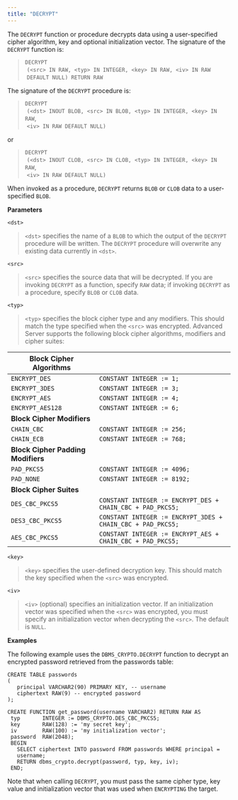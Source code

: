 ```yaml
---
title: "DECRYPT"
---
```


The `DECRYPT` function or procedure decrypts data using a user-specified cipher algorithm, key and optional initialization vector. The signature of the `DECRYPT` function is:

> `DECRYPT`  
>  `(<src> IN RAW, <typ> IN INTEGER, <key> IN RAW, <iv> IN RAW`  
>  `DEFAULT NULL) RETURN RAW`

The signature of the `DECRYPT` procedure is:

> `DECRYPT`  
>  `(<dst> INOUT BLOB, <src> IN BLOB, <typ> IN INTEGER, <key> IN RAW`,  
>  `<iv> IN RAW DEFAULT NULL)`

or

> `DECRYPT`  
>  `(<dst> INOUT CLOB, <src> IN CLOB, <typ> IN INTEGER, <key> IN RAW`,  
>  `<iv> IN RAW DEFAULT NULL)`

When invoked as a procedure, `DECRYPT` returns `BLOB` or `CLOB` data to a user-specified `BLOB`.

**Parameters**

`<dst>`

> `<dst>` specifies the name of a `BLOB` to which the output of the `DECRYPT` procedure will be written. The `DECRYPT` procedure will overwrite any existing data currently in `<dst>`.

`<src>`

> `<src>` specifies the source data that will be decrypted. If you are invoking `DECRYPT` as a function, specify `RAW` data; if invoking `DECRYPT` as a procedure, specify `BLOB` or `CLOB` data.

`<typ>`

> `<typ>` specifies the block cipher type and any modifiers. This should match the type specified when the `<src>` was encrypted. Advanced Server supports the following block cipher algorithms, modifiers and cipher suites:

| **Block Cipher Algorithms**        |                                                             |
| ---------------------------------- | ----------------------------------------------------------- |
| `ENCRYPT_DES`                      | `CONSTANT INTEGER := 1;`                                    |
| `ENCRYPT_3DES`                     | `CONSTANT INTEGER := 3;`                                    |
| `ENCRYPT_AES`                      | `CONSTANT INTEGER := 4;`                                    |
| `ENCRYPT_AES128`                   | `CONSTANT INTEGER := 6;`                                    |
| **Block Cipher Modifiers**         |                                                             |
| `CHAIN_CBC`                        | `CONSTANT INTEGER := 256;`                                  |
| `CHAIN_ECB`                        | `CONSTANT INTEGER := 768;`                                  |
| **Block Cipher Padding Modifiers** |                                                             |
| `PAD_PKCS5`                        | `CONSTANT INTEGER := 4096;`                                 |
| `PAD_NONE`                         | `CONSTANT INTEGER := 8192;`                                 |
| **Block Cipher Suites**            |                                                             |
| `DES_CBC_PKCS5`                    | `CONSTANT INTEGER := ENCRYPT_DES + CHAIN_CBC + PAD_PKCS5;`  |
| `DES3_CBC_PKCS5`                   | `CONSTANT INTEGER := ENCRYPT_3DES + CHAIN_CBC + PAD_PKCS5;` |
| `AES_CBC_PKCS5`                    | `CONSTANT INTEGER := ENCRYPT_AES + CHAIN_CBC + PAD_PKCS5;`  |

`<key>`

> `<key>` specifies the user-defined decryption key. This should match the key specified when the `<src>` was encrypted.

`<iv>`

> `<iv>` (optional) specifies an initialization vector. If an initialization vector was specified when the `<src>` was encrypted, you must specify an initialization vector when decrypting the `<src>`. The default is `NULL`.

**Examples**

The following example uses the `DBMS_CRYPTO.DECRYPT` function to decrypt an encrypted password retrieved from the passwords table:

```text
CREATE TABLE passwords
(
   principal VARCHAR2(90) PRIMARY KEY, -- username
   ciphertext RAW(9) -- encrypted password
);

CREATE FUNCTION get_password(username VARCHAR2) RETURN RAW AS
 typ       INTEGER := DBMS_CRYPTO.DES_CBC_PKCS5;
 key       RAW(128) := 'my secret key';
 iv        RAW(100) := 'my initialization vector';
 password  RAW(2048);
 BEGIN
   SELECT ciphertext INTO password FROM passwords WHERE principal =
   username;
   RETURN dbms_crypto.decrypt(password, typ, key, iv);
 END;
```

Note that when calling `DECRYPT`, you must pass the same cipher type, key value and initialization vector that was used when `ENCRYPTING` the target.
